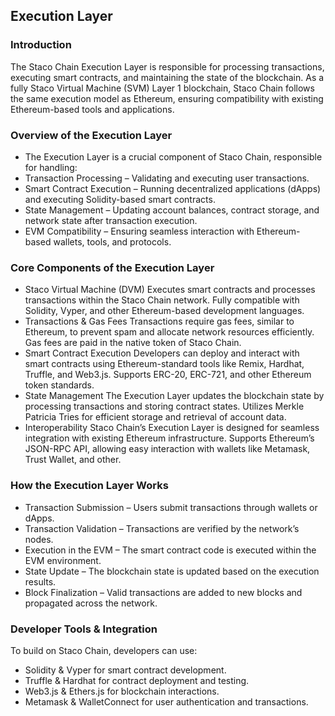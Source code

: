 ## Execution Layer

### Introduction
The Staco Chain Execution Layer is responsible for processing transactions, executing smart contracts, and maintaining the state of the blockchain. As a fully Staco Virtual Machine (SVM) Layer 1 blockchain, Staco Chain follows the same execution model as Ethereum, ensuring compatibility with existing Ethereum-based tools and applications.

### Overview of the Execution Layer
- The Execution Layer is a crucial component of Staco Chain, responsible for handling:
- Transaction Processing – Validating and executing user transactions.
- Smart Contract Execution – Running decentralized applications (dApps) and executing Solidity-based smart contracts.
- State Management – Updating account balances, contract storage, and network state after transaction execution.
- EVM Compatibility – Ensuring seamless interaction with Ethereum-based wallets, tools, and protocols.

### Core Components of the Execution Layer
- Staco Virtual Machine (DVM)
Executes smart contracts and processes transactions within the Staco Chain network.
Fully compatible with Solidity, Vyper, and other Ethereum-based development languages.
- Transactions & Gas Fees
Transactions require gas fees, similar to Ethereum, to prevent spam and allocate network resources efficiently.
Gas fees are paid in the native token of Staco Chain.
- Smart Contract Execution
Developers can deploy and interact with smart contracts using Ethereum-standard tools like Remix, Hardhat, Truffle, and Web3.js.
Supports ERC-20, ERC-721, and other Ethereum token standards.
- State Management
The Execution Layer updates the blockchain state by processing transactions and storing contract states.
Utilizes Merkle Patricia Tries for efficient storage and retrieval of account data.
- Interoperability
Staco Chain’s Execution Layer is designed for seamless integration with existing Ethereum infrastructure.
Supports Ethereum’s JSON-RPC API, allowing easy interaction with wallets like Metamask, Trust Wallet, and other.

### How the Execution Layer Works
- Transaction Submission – Users submit transactions through wallets or dApps.
- Transaction Validation – Transactions are verified by the network’s nodes.
- Execution in the EVM – The smart contract code is executed within the EVM environment.
- State Update – The blockchain state is updated based on the execution results.
- Block Finalization – Valid transactions are added to new blocks and propagated across the network.

### Developer Tools & Integration
To build on Staco Chain, developers can use:
- Solidity & Vyper for smart contract development.
- Truffle & Hardhat for contract deployment and testing.
- Web3.js & Ethers.js for blockchain interactions.
- Metamask & WalletConnect for user authentication and transactions.